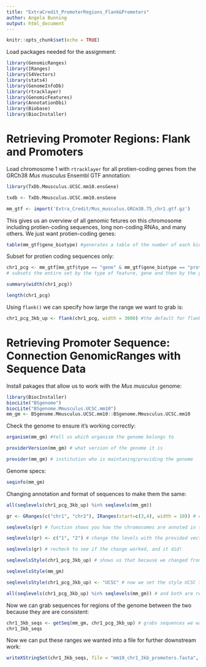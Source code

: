 ```yaml
---
title: "ExtraCredit_PromoterRegions_Flank&Promoters"
author: Angela Bunning
output: html_document
---
```


```r
knitr::opts_chunk$set(echo = TRUE)
```

Load packages needed for the assignment:
```r
library(GenomicRanges)
library(IRanges)
library(S4Vectors)
library(stats4)
library(GenomeInfoDb)
library(rtracklayer)
library(GenomicFeatures)
library(AnnotationDbi)
library(Biobase)
library(BiocInstaller)
```

# Retrieving Promoter Regions: Flank and Promoters 

Load chromosome 1 with `rtracklayer` for all protien-coding genes from the GRCh38 *Mus musculus* Ensembl GTF annotation: 
```r
library(TxDb.Mmusculus.UCSC.mm10.ensGene)

txdb <- TxDb.Mmusculus.UCSC.mm10.ensGene

mm_gtf <- import('Extra_Credit/Mus_musculus.GRCm38.75_chr1.gtf.gz')
```

This gives us an overview of all genomic fetures on this chromosome including protien-coding sequences, long non-coding RNAs, and many others. We just want protien-coding genes:
```r
table(mm_gtf$gene_biotype) #generates a table of the number of each biotype located on chromosome 1 
```

Subset for protien coding sequences only:
```r
chr1_pcg <- mm_gtf[mm_gtf$type == "gene" & mm_gtf$gene_biotype == "protein_coding"]
# subsets the entire set by the type of feature, gene and then by the gene biotype which is protien coding in our case 

summary(width(chr1_pcg)) 

length(chr1_pcg) 
```

Using `flank()` we can specify how large the range we want to grab is:
```r
chr1_pcg_3kb_up <- flank(chr1_pcg, width = 3000) #the default for flank is to ignore the strand, which needs to be on for this function
```

# Retrieving Promoter Sequence: Connection GenomicRanges with Sequence Data

Install pakages that allow us to work with the *Mus musculus* genome:
```r
library(BiocInstaller)
biocLite("BSgenome")
biocLite("BSgenome.Mmusculus.UCSC.mm10")
mm_gm <- BSgenome.Mmusculus.UCSC.mm10::BSgenome.Mmusculus.UCSC.mm10
```

Check the genome to ensure it's working correctly:
```r
organism(mm_gm) #tell us which organism the genome belongs to
```

```r
providerVersion(mm_gm) # what version of the genome it is
```

```r
provider(mm_gm) # institution who is maintaning/providing the genome
```

Genome specs:
```r
seqinfo(mm_gm)
```

Changing annotation and format of sequences to make them the same:
```r
all(seqlevels(chr1_pcg_3kb_up) %in% seqlevels(mm_gm)) 
```

```r
gr <- GRanges(c("chr1", "chr2"), IRanges(start=c(3,4), width = 10)) # create GRange object (gr) so we can manually change the names of the chromosomes

seqlevels(gr) # function shows you how the chromosomes are annoted in the GRanges object
```

```r
seqlevels(gr) <- c("1", "2") # change the levels with the provided vector 

seqlevels(gr) # recheck to see if the change worked, and it did! 
```

```r
seqlevelsStyle(chr1_pcg_3kb_up) # shows us that because we changed from chr1 (UCSC style) to just 1, it converts it to NCBI and other genome search tools
```

```r
seqlevelsStyle(mm_gm)  
```

```r
seqlevelsStyle(chr1_pcg_3kb_up) <- "UCSC" # now we set the style UCSC to make the two consistent
```

```r
all(seqlevels(chr1_pcg_3kb_up) %in% seqlevels(mm_gm)) # and both are ready to go
```

Now we can grab sequences for regions of the genome between the two because they are are consistent: 
```r
chr1_3kb_seqs <- getSeq(mm_gm, chr1_pcg_3kb_up) # grabs sequences we want and stores them in object
chr1_3kb_seqs
```

Now we can put these ranges we wanted into a file for further downstream work:
```r
writeXStringSet(chr1_3kb_seqs, file = "mm10_chr1_3kb_promoters.fasta", format = "fasta")
```

